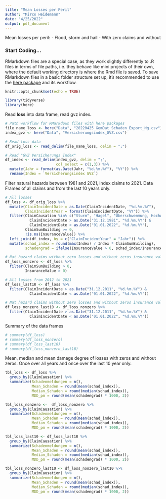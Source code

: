 ```yaml
---
title: "Mean Losses per Peril"
author: "Mirco Heidemann"
date: "4/25/2022"
output: pdf_document
---
```

Mean losses per peril:
- Flood, storm and hail
- With zero claims and without

### Start Coding...
RMarkdown files are a special case, as they work slightly differently to .R files in terms of file paths, i.e. they behave like mini projects of their own, where the default working directory is where the Rmd file is saved. To save RMarkdown files in a basic folder structure set up, it’s recommended to use the [here package](https://github.com/jennybc/here_here) and its workflow.
```r
knitr::opts_chunk$set(echo = TRUE)

library(tidyverse)
library(here)
```

Read **loss** into data frame, read gvz index.
```r
# Path workflow for RMarkdown files with here packages
file_name_loss <- here("Data", "20220425_GemDat_Schaden_Export_Ng.csv")
index_gvz <- here("Data", "Versicherungsindex_GVZ.csv")

# Read loss data
df_orig_loss <- read_delim(file_name_loss, delim = ";")

# Read "GVZ Versicherungs Index"
df_index <- read_delim(index_gvz, delim = ";",
                       col_select = c(1,3)) %>% 
  mutate(Jahr = format(as.Date(Jahr, "%d.%m.%Y"), "%Y")) %>% 
  rename(Index = `Versicherungsindex GVZ`)
```

Filter natural hazards between 1981 and 2021, index claims to 2021.
Data Frames of all claims and from the last 10 years only.
```r
# All losses
df_loss <- df_orig_loss %>% 
  mutate(ClaimIncidentDate = as.Date(ClaimIncidentDate, "%d.%m.%Y"),
         ClaimIncidentYear = format(ClaimIncidentDate, "%Y")) %>% 
  filter(ClaimCausation %in% c("Sturm", "Hagel", "Überschwemmung, Hochwasser"),
           ClaimIncidentDate > as.Date("31.12.1981", "%d.%m.%Y") & 
           ClaimIncidentDate < as.Date("01.01.2022", "%d.%m.%Y"),
         ClaimSumBuilding >= 0,
         !is.na(InsuranceValue)) %>% 
  left_join(df_index, by = c("ClaimIncidentYear" = "Jahr")) %>% 
  mutate(schad_index = round(max(Index) / Index * ClaimSumBuilding),
         schadengrad = ifelse(InsuranceValue > 0, schad_index/InsuranceValue, 0))

# Nat hazard claims without zero losses and without zeros insurance values
df_loss_nonzero <- df_loss %>% 
  filter(ClaimSumBuilding > 0,
         InsuranceValue > 0)

# All losses from 2012 to 2021
df_loss_last10 <- df_loss %>% 
  filter(ClaimIncidentDate > as.Date("31.12.2011", "%d.%m.%Y") &
           ClaimIncidentDate < as.Date("01.01.2022", "%d.%m.%Y"))

# Nat hazard claims without zero losses and without zeros insurance values from 2012 to 2021
df_loss_nonzero_last10 <- df_loss_nonzero %>% 
  filter(ClaimIncidentDate > as.Date("31.12.2011", "%d.%m.%Y") &
           ClaimIncidentDate < as.Date("01.01.2022", "%d.%m.%Y"))
```

Summary of the data frames
```r
# summary(df_loss)
# summary(df_loss_nonzero)
# summary(df_loss_last10)
# summary(df_loss_nonzero_last10)
```

Mean, median and mean damage degree of losses with zeros and without zeros. Once over all years and once over the last 10 year only.
```r
tbl_loss <- df_loss %>% 
  group_by(ClaimCausation) %>% 
  summarize(Schadenmeldungen = n(),
            Mean_Schaden = round(mean(schad_index)),
            Median_Schaden = round(median(schad_index)),
            MDD_pm = round(mean(schadengrad) * 1000, 2))

tbl_loss_nonzero <-  df_loss_nonzero %>% 
  group_by(ClaimCausation) %>% 
  summarize(Schadenmeldungen = n(),
            Mean_Schaden = round(mean(schad_index)),
            Median_Schaden = round(median(schad_index)),
            MDD_pm = round(mean(schadengrad) * 1000, 2))

tbl_loss_last10 <- df_loss_last10 %>% 
  group_by(ClaimCausation) %>% 
  summarize(Schadenmeldungen = n(),
            Mean_Schaden = round(mean(schad_index)),
            Median_Schaden = round(median(schad_index)),
            MDD_pm = round(mean(schadengrad) * 1000, 2))

tbl_loss_nonzero_last10 <- df_loss_nonzero_last10 %>% 
  group_by(ClaimCausation) %>% 
  summarize(Schadenmeldungen = n(),
            Mean_Schaden = round(mean(schad_index)),
            Median_Schaden = round(median(schad_index)),
            MDD_pm = round(mean(schadengrad) * 1000, 2))

```

